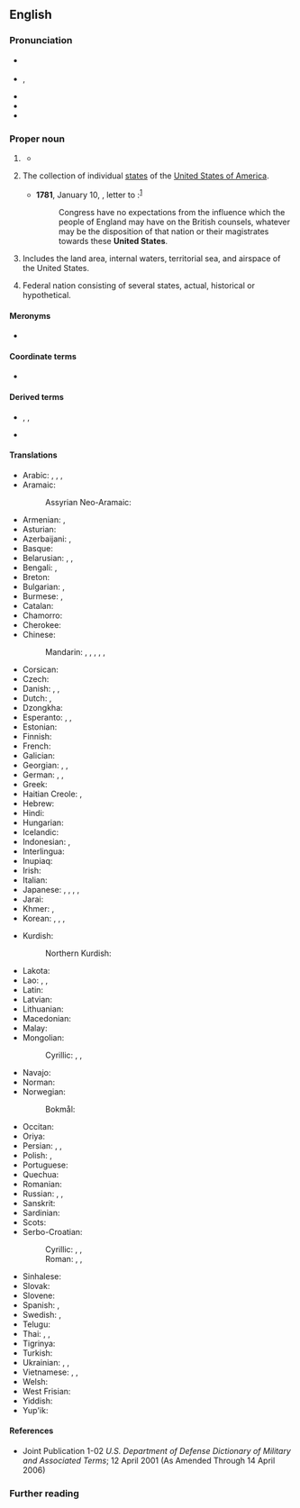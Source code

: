 ==English==
{{wikipedia}}

===Pronunciation===
* {{a|RP}} {{IPA|en|/juːˌnaɪtɨd ˈsteɪts/|/jʊˌnaɪtɨd ˈsteɪts/}}
* {{a|GA}} {{enPR|yo͞o-nī'tĭd stātsʹ}}, {{IPA|en|/juˌnaɪtɪ̈d ˈsteɪts/|[juˌnaɪ̯ɾɪ̈d ˈsteɪ̯ts]|[jɪ̈-]}}
* {{audio|en|en-us-United States.ogg|Audio (US)}}
* {{rhymes|en|eɪts}}
* {{hyph|en|Unit|ed States}}

===Proper noun===
{{en-proper noun|head=the [[united|United]] [[states|States]]}}

# {{senseid|en|Q30}} {{lb|en|in the singular}} {{ellipsis of|en|United States of America}}
#* {{quote-journal
|en
|date=April 29, 2012
|author=Nathan Rabin
|title=TV: Review: THE SIMPSONS (CLASSIC): “Treehouse of Horror III” (season 4, episode 5; originally aired 10/29/1992)
|url=http://www.avclub.com/articles/treehouse-of-horror-iii,72723/
|page=
|passage=“King Homer” follows the story of King Kong closely, with Mr. Burns taking the freakishly over-sized King Homer from his native Africa, where he lives proud as a simian god, to the '''United States''', where he is an initially impressive but ultimately rather limited Broadway attraction.}}
# {{lb|en|in the plural}} The collection of individual [[state]]s of the [[United States of America]].
#* '''1781''', January 10, {{w|Samuel Huntington (Connecticut politician)|Samuel Huntington}}, letter to {{w|John Adams}}:<sup>[https://books.google.com/books?id=jkNHAQAAIAAJ&pg=PA229&dq=%22these+United+States%22&hl=en]</sup>
#*: Congress have no expectations from the influence which the people of England may have on the British counsels, whatever may be the disposition of that nation or their magistrates towards these '''United States'''.
# {{lb|en|military}} Includes the land area, internal waters, territorial sea, and airspace of the United States.
# {{lb|en|nation's name}} Federal nation consisting of several states, actual, historical or hypothetical.
#: {{ux|en|Republic of the '''United States''' of Brazil.}}
#: {{ux|en|The '''United States''' of Europe.}}

====Meronyms====
* {{list:states of the United States/en}}

====Coordinate terms====
* {{list:countries of North America/en}}{{topics|en|Countries in North America}}

====Derived terms====
* {{l|en|United Statian}}, {{l|en|U.S. American}}, {{l|en|United Statesian}}
* {{l|en|United Mexican States}}

====Translations====
{{trans-top|the United States}}
* Arabic: {{t+|ar|الْوِلَايَاتُ الْمُتَّحِدَة|f-p}}, {{t+|ar|أَمْرِيكَا|f}}, {{t|ar|أَمِيرِكَا|f|tr=ʾamērikā}}, {{t|ar|أَمْرِيكَة|f}}
* Aramaic:
*: Assyrian Neo-Aramaic: {{t|aii|ܐܬܪܘܬܐ ܡܚܝܕܐ ܕܐܡܪܝܟܐ|sc=Syrc}}
* Armenian: {{t|hy|Միացյալ Նահանգներ}}, {{t+|hy|Ամերիկա}}
* Asturian: {{t+|ast|Estaos Uníos|m-p}}
* Azerbaijani: {{t+|az|Amerika Birləşmiş Ştatları}}, {{t+|az|Amerika}}
* Basque: {{t|eu|Ameriketako Estatu Batuak}}
* Belarusian: {{t|be|Злу́чаныя Шта́ты|m-p}}, {{t|be|ЗША|m-p}}, {{t|be|Аме́рыка|f}}
* Bengali: {{t|bn|যুক্তরাষ্ট্র}}, {{t|bn|আমেরিকা}}
* Breton: {{t+|br|Stadoù-Unanet|p}}
* Bulgarian: {{t|bg|Съедине́ните ща́ти|m-p}}, {{t|bg|Аме́рика|f}}
* Burmese: {{t|my|အမေရိကန်ပြည်ထောင်စု}}, {{t|my|အမေရိက}}
* Catalan: {{t+|ca|Estats Units|m-p}}
* Chamorro: {{t|ch|Estados Unidos}}
* Cherokee: {{t|chr|ᎠᎹᏰᏟ}}
* Chinese:
*: Mandarin: {{t+|cmn|美利堅合眾國}}, {{t+|cmn|美利坚合众国|tr=Měilìjiān Hézhòngguó}}, {{t+|cmn|合眾國}}, {{t+|cmn|合众国|tr=Hézhòngguó}}, {{t+|cmn|美國}}, {{t+|cmn|美国|tr=Měiguó}}
* Corsican: {{t|co|Stati Uniti|m-p}}
* Czech: {{t+|cs|Spojené státy|m-p}}
* Danish: {{t+|da|USA}}, {{t|da|Amerikas Forenede Stater}}, {{t|da|De Forenede Stater|c-p}}
* Dutch: {{t+|nl|VS|m-p}}, {{t+|nl|Verenigde Staten|m-p}}
* Dzongkha: {{t|dz|ཨ་མི་རི་ཀ}}
* Esperanto: {{t+|eo|Usono|s}}, {{t|eo|Unuiĝintaj Ŝtatoj Amerikaj|p}} {{qualifier|formal}}, {{t+|eo|Unuiĝintaj Ŝtatoj de Ameriko|p}} {{qualifier|formal}}
* Estonian: {{t|et|Ühendriigid|p}}
* Finnish: {{t+|fi|Yhdysvallat|p}}
* French: {{t+|fr|États-Unis|m-p}}
* Galician: {{t+|gl|Estados Unidos|m-p}}
* Georgian: {{t|ka|შეერთებული შტატები|sc=Geor}}, {{t+|ka|აშშ|sc=Geor}}, {{t|ka|ამერიკა|sc=Geor}}
* German: {{t+|de|USA|p}}, {{t+|de|Vereinigte Staaten|p}}, {{t+|de|Amerika|n}}
* Greek: {{t+|el|Ηνωμένες Πολιτείες|f-p}}
* Haitian Creole: {{t|ht|Etazini}}, {{qualifier|to/in the US}} {{t|ht|Ozetazini}}
* Hebrew: {{t+|he|אַרְצוֹת הַבְּרִית|f-p|tr=artsot ha-brit}}
* Hindi: {{t+|hi|अमेरिका|m}}
* Hungarian: {{t+|hu|Egyesült Államok}}
* Icelandic: {{t+|is|Bandaríkin|n-p}}
* Indonesian: {{t+|id|Amerika Serikat}}, {{t+|id|Amerika}}
* Interlingua: {{t+|ia|Statos Unite}}
* Inupiaq: {{t|ik|Tannapta nunaŋat}}
* Irish: {{t|ga|Stáit Aontaithe|m-p}}
* Italian: {{t+|it|Stati Uniti|m-p}}
* Japanese: {{t+|ja|合衆国|tr=がっしゅうこく, Gasshūkoku}}, {{t+|ja|アメリカ合衆国|tr=アメリカがっしゅうこく, Amerika Gasshūkoku}}, {{t+|ja|米国|tr=べいこく, Beikoku}}, {{t+|ja|アメリカ|tr=Amerika}}, {{t+|ja|米|tr=べい, Bei}} {{qualifier|as a component}}
* Jarai: {{t|jra|čar Mi}}
* Khmer: {{t+|km|សហរដ្ឋអាមេរិក}}, {{t|km|សហរដ្ឋ}}
* Korean: {{t+|ko|^미국(美國)}}, {{t+|ko|^아메리카}}, {{t|ko|^미합중국(美合衆國)}}, {{t+|ko|^미(美)}} {{qualifier|as a component}}
{{trans-mid}}
* Kurdish:
*: Northern Kurdish: {{t|kmr|Ameriqayê Yekbûyî}}
* Lakota: {{t|lkt|Mílahaŋska Tȟamákȟočhe|lit=land of the long knives}}
* Lao: {{t|lo|ສະຫະລັດອະເມລິກາ}}, {{t|lo|ອະເມລິກາ}}, {{t|lo|ອາເມລິກາ}}
* Latin: {{t|la|Civitates Foederatae Americae}}
* Latvian: {{t|lv|Savienotās Valstis|f-p}}
* Lithuanian: {{t|lt|Jungtinės Valstijos|m-p}}
* Macedonian: {{t|mk|Соединети Држави|f-p}}
* Malay: {{t+|ms|Amerika Syarikat}}
* Mongolian:
*: Cyrillic: {{t+|mn|Америкийн Нэгдсэн Улс}}, {{t|mn|АНУ}}, {{t|mn|Америк}}
* Navajo: {{t|nv|Wááshindoon bikéyah ałhidadiidzooígíí}}
* Norman: {{t|nrf|Êtats Unnis|m-p}}
* Norwegian:
*: Bokmål: {{t|nb|De forente stater|m-p}}
* Occitan: {{t+|oc|Estats Units|m-p}}
* Oriya: {{t+|or|ଯୁକ୍ତରାଜ୍ୟ}}
* Persian: {{t+|fa|ایالات متحده|tr=eyâlât-e mottahede}}, {{t+|fa|اتازونی|tr=etâzuni}} {{qualifier|dated}}, {{t+|fa|آمریکا|tr=âmrikâ}}
* Polish: {{t+|pl|Stany Zjednoczone|m-in-p}}, {{t+|pl|USA|p}}
* Portuguese: {{t+|pt|Estados Unidos|m-p}}
* Quechua: {{t|qu|Hukllachasqa Amirika Suyukuna}}
* Romanian: {{t|ro|Statele Unite|f-p}}
* Russian: {{t+|ru|Соединённые Шта́ты|m-p}}, {{t+|ru|США|m-p}}, {{t+|ru|Аме́рика|f}}
* Sanskrit: {{t|sa|संयुक्तराज्यानि}}
* Sardinian: {{t|sc|Istados Unidos|m-p}}
* Scots: {{t|sco|Unitit States}}
* Serbo-Croatian:
*: Cyrillic: {{t|sh|Сјѐдӣњене̄ Амѐричке̄ Др̀жаве|f-p}}, {{t|sh|Амѐрика|f}}, {{t|sh|САД|f-p}}
*: Roman: {{t+|sh|Sjèdīnjenē Amèričkē Dr̀žave|f-p}}, {{t+|sh|Amèrika}}, {{t|sh|SAD|f-p}}
* Sinhalese: {{t|si|ඇමරිකාව|sc=Sinh}}
* Slovak: {{t|sk|Spojené štáty|m-p}}
* Slovene: {{t|sl|Združene države|m-p}}
* Spanish: {{t+|es|Estados Unidos|m-p}}, {{t+|es|EE. UU.}}
* Swedish: {{t+|sv|USA|n}}, {{t+|sv|Förenta staterna|n}}
* Telugu: {{t+|te|సంయుక్త రాష్ట్రాలు}}
* Thai: {{t+|th|สหรัฐอเมริกา}}, {{t+|th|สหรัฐฯ}}, {{t+|th|อเมริกา}}
* Tigrinya: {{t|ti|ሕቡራት መንግስታት}}
* Turkish: {{t+|tr|Birleşik Devletler}}
* Ukrainian: {{t|uk|Сполу́чені Шта́ти|m-p}}, {{t|uk|ЗША|m-p}}, {{t|uk|Аме́рика|f}}
* Vietnamese: {{t+|vi|Hoa Kỳ}}, {{t|vi|nước Mỹ}}, {{t|vi|Mỹ Quốc}}
* Welsh: {{t+|cy|Unol Daleithiau|f-p}}
* West Frisian: {{t|fy|Feriene Steaten|m-p}}
* Yiddish: {{t|yi|פֿאַראייניקטע שטאַטן|p}}
* Yup'ik: {{t|esu|United States}}
{{trans-bottom}}

====References====
* Joint Publication 1-02 ''U.S. Department of Defense Dictionary of Military and Associated Terms''; 12 April 2001 (As Amended Through 14 April 2006)

===Further reading===
{{projectlinks
|pedia
|commons
|news
|quotes
}}